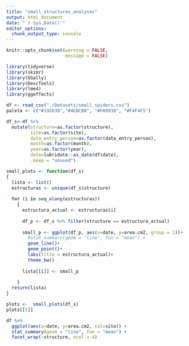 ```yaml
---
title: "small_structures_analyses"
output: html_document
date: "`r Sys.Date()`"
editor_options: 
  chunk_output_type: console
---
```


```r

knitr::opts_chunk$set(warning = FALSE, 
                      message = FALSE)

```

```r
library(tidyverse)
library(skimr)
library(GGally)
library(DescTools)
library(lme4)
library(ggeffects)
```

```r
df <- read_csv("./Datasets/small_spiders.csv")
paleta <- c("#192639","#4EBCB8", "#FA9938", "#F4F4F5")
```

```r
df_s<-df %>% 
  mutate(structure=as.factor(structure),
         site=as.factor(site),
         data_entry_person=as.factor(data_entry_person),
         month=as.factor(month),
         year=as.factor(year),
         date=lubridate::as_date(df$date),
         .keep = "unused")

```


```r
small_plots <- function(df_s) 
{
  lista <- list()
  estructuras <- unique(df_s$structure)
  
  for (i in seq_along(estructuras))
    {
      estructura_actual <- estructuras[i]
      
      df_p <- df_s %>% filter(structure == estructura_actual)
      
      small_p <- ggplot(df_p, aes(x=date, y=area.cm2, group = 1))+
        #stat_summary(geom = "line", fun = "mean") +
        geom_line()+
        geom_point()+
        labs(title = estructura_actual)+
        theme_bw()
      
      lista[[i]] <- small_p
      
    }
  return(lista)
}
```

```r
plots <-  small_plots(df_s)
plots[[5]]
```


```r
df %>% 
  ggplot(aes(x=date, y=area.cm2, col=site)) +
  stat_summary(geom = "line", fun = "mean") +
  facet_wrap(~structure, ncol = 4)
```

